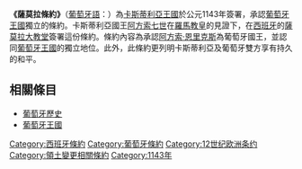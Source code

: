 '''《薩莫拉條約》'''（[[葡萄牙語|葡萄牙語]]：'''{{lang|pt|Tratado de Zamora}}'''）為[[卡斯蒂利亞|卡斯蒂利亞王國]]於公元1143年簽署，承認[[葡萄牙王國|葡萄牙王國]]獨立的條約。卡斯蒂利亞國王[[阿方索七世_(卡斯蒂利亞)|阿方索七世]]在[[羅馬教皇|羅馬教皇]]的見證下，在[[西班牙|西班牙]]的[[薩莫拉大教堂|薩莫拉大教堂]]簽署這份條約。條約內容為承認[[阿方索一世_(葡萄牙)|阿方索·恩里克斯]]為葡萄牙國王，並認同[[葡萄牙王國|葡萄牙王國]]的獨立地位。此外，此條約更列明卡斯蒂利亞及葡萄牙雙方享有持久的和平。

==相關條目==
* [[葡萄牙歷史|葡萄牙歷史]]
* [[葡萄牙王國|葡萄牙王國]]

{{歷史小作品}}
{{葡萄牙王室主題}}
[[Category:西班牙條約|Category:西班牙條約]]
[[Category:葡萄牙條約|Category:葡萄牙條約]]
[[Category:12世纪欧洲条约|Category:12世纪欧洲条约]]
[[Category:領土變更相關條約|Category:領土變更相關條約]]
[[Category:1143年|Category:1143年]]